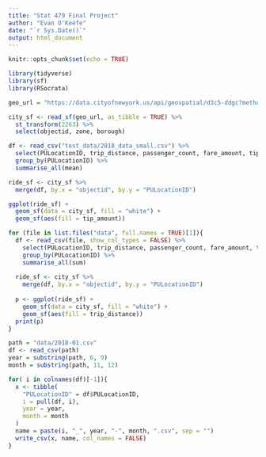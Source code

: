 ```yaml
---
title: "Stat 479 Final Project"
author: "Evan O'Keefe"
date: "`r Sys.Date()`"
output: html_document
---
```


```r
knitr::opts_chunk$set(echo = TRUE)
```

```r
library(tidyverse)
library(sf)
library(RSocrata)
```

```r
geo_url = "https://data.cityofnewyork.us/api/geospatial/d3c5-ddgc?method=export&format=GeoJSON"

city_sf <- read_sf(geo_url, as_tibble = TRUE) %>% 
  st_transform(2263) %>% 
  select(objectid, zone, borough)
```

```r
df <- read_csv("test_data/2018_data_small.csv") %>% 
  select(PULocationID, trip_distance, passenger_count, fare_amount, tip_amount, total_amount) %>% 
  group_by(PULocationID) %>% 
  summarise_all(mean)

ride_sf <- city_sf %>% 
  merge(df, by.x = "objectid", by.y = "PULocationID")

ggplot(ride_sf) +
  geom_sf(data = city_sf, fill = "white") +
  geom_sf(aes(fill = tip_amount))
```

```r
for (file in list.files("data", full.names = TRUE)[1]){
  df <- read_csv(file, show_col_types = FALSE) %>% 
    select(PULocationID, trip_distance, passenger_count, fare_amount, tip_amount, total_amount) %>% 
    group_by(PULocationID) %>% 
    summarise_all(sum)
  
  ride_sf <- city_sf %>% 
    merge(df, by.x = "objectid", by.y = "PULocationID")
  
  p <- ggplot(ride_sf) +
    geom_sf(data = city_sf, fill = "white") +
    geom_sf(aes(fill = trip_distance))
  print(p)
}
```

```r
path = "data/2018-01.csv"
df <- read_csv(path)
year = substring(path, 6, 9)
month = substring(path, 11, 12)

for( i in colnames(df)[-1]){
  x <- tibble(
    "PULocationID" = df$PULocationID,
    i = pull(df, i),
    year = year,
    month = month
  )
  name = paste(i, "_", year, "-", month, ".csv", sep = "")
  write_csv(x, name, col_names = FALSE)
}
```

